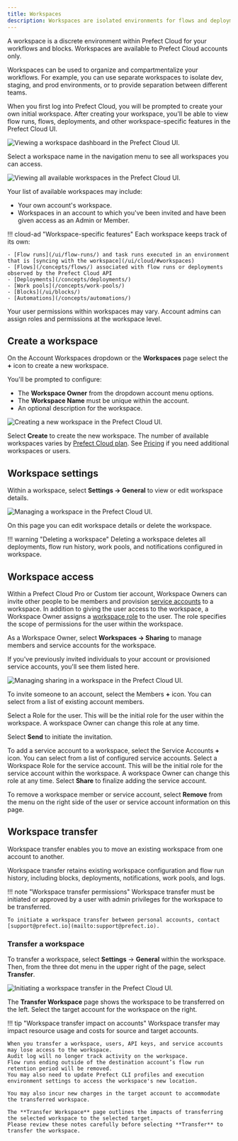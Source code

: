 ```yaml
---
title: Workspaces
description: Workspaces are isolated environments for flows and deployments within Prefect Cloud.
---
```


A workspace is a discrete environment within Prefect Cloud for your workflows and blocks.
Workspaces are available to Prefect Cloud accounts only.

Workspaces can be used to organize and compartmentalize your workflows.
For example, you can use separate workspaces to isolate dev, staging, and prod environments, or to provide separation between different teams.

When you first log into Prefect Cloud, you will be prompted to create your own initial workspace.
After creating your workspace, you'll be able to view flow runs, flows, deployments, and other workspace-specific features in the Prefect Cloud UI.

![Viewing a workspace dashboard in the Prefect Cloud UI.](/3.0rc/img/ui/cloud-new-workspace.png)

Select a workspace name in the navigation menu to see all workspaces you can access.

![Viewing all available workspaces in the Prefect Cloud UI.](/3.0rc/img/ui/all-workspaces.png)

Your list of available workspaces may include:

- Your own account's workspace.
- Workspaces in an account to which you've been invited and have been given access as an Admin or Member.

!!! cloud-ad "Workspace-specific features"
    Each workspace keeps track of its own:

    - [Flow runs](/ui/flow-runs/) and task runs executed in an environment that is [syncing with the workspace](/ui/cloud/#workspaces)
    - [Flows](/concepts/flows/) associated with flow runs or deployments observed by the Prefect Cloud API
    - [Deployments](/concepts/deployments/)
    - [Work pools](/concepts/work-pools/)
    - [Blocks](/ui/blocks/)
    - [Automations](/concepts/automations/)

Your user permissions within workspaces may vary.
Account admins can assign roles and permissions at the workspace level.

## Create a workspace

On the Account Workspaces dropdown or the **Workspaces** page select the **+** icon to create a new workspace.

You'll be prompted to configure:

- The **Workspace Owner** from the dropdown account menu options.
- The **Workspace Name** must be unique within the account.
- An optional description for the workspace.

![Creating a new workspace in the Prefect Cloud UI.](/3.0rc/img/ui/create-workspace.png)

Select **Create** to create the new workspace.
The number of available workspaces varies by [Prefect Cloud plan](https://www.prefect.io/pricing/).
See [Pricing](https://www.prefect.io/pricing/) if you need additional workspaces or users.

## Workspace settings

Within a workspace, select **Settings -> General** to view or edit workspace details.  

![Managing a workspace in the Prefect Cloud UI.](/3.0rc/img/ui/workspace-settings.png)

On this page you can edit workspace details or delete the workspace.

!!! warning "Deleting a workspace"
    Deleting a workspace deletes all deployments, flow run history, work pools, and notifications configured in workspace.

## Workspace access <span class="badge pro"></span> <span class="badge custom"></span>

Within a Prefect Cloud Pro or Custom tier account, Workspace Owners can invite other people to be members and provision [service accounts](/ui/service-accounts/) to a workspace.
In addition to giving the user access to the workspace, a Workspace Owner assigns a [workspace role](/ui/roles/) to the user.
The role specifies the scope of permissions for the user within the workspace.

As a Workspace Owner, select **Workspaces -> Sharing** to manage members and service accounts for the workspace.

If you've previously invited individuals to your account or provisioned service accounts, you'll see them listed here.

![Managing sharing in a workspace in the Prefect Cloud UI.](/3.0rc/img/ui/workspace-sharing.png)

To invite someone to an account, select the Members **+** icon. You can select from a list of existing account members.

Select a Role for the user.
This will be the initial role for the user within the workspace. A workspace Owner can change this role at any time.

Select **Send** to initiate the invitation.

To add a service account to a workspace, select the Service Accounts **+** icon.
You can select from a list of configured service accounts.
Select a Workspace Role for the service account. This will be the initial role for the service account within the workspace.
A workspace Owner can change this role at any time. Select **Share** to finalize adding the service account.

To remove a workspace member or service account, select **Remove** from the menu on the right side of the user or service account information on this page.

## Workspace transfer

Workspace transfer enables you to move an existing workspace from one account to another.

Workspace transfer retains existing workspace configuration and flow run history, including blocks, deployments, notifications, work pools, and logs.

!!! note "Workspace transfer permissions"
    Workspace transfer must be initiated or approved by a user with admin privileges for the workspace to be transferred.

    To initiate a workspace transfer between personal accounts, contact [support@prefect.io](mailto:support@prefect.io).

### Transfer a workspace

To transfer a workspace, select **Settings**  -> **General** within the workspace.
Then, from the three dot menu in the upper right of the page, select **Transfer**.

![Initiating a workspace transfer in the Prefect Cloud UI.](/3.0rc/img/ui/workspace-transfer.png)

The **Transfer Workspace** page shows the workspace to be transferred on the left.
Select the target account for the workspace on the right.

!!! tip "Workspace transfer impact on accounts"
    Workspace transfer may impact resource usage and costs for source and target accounts.

    When you transfer a workspace, users, API keys, and service accounts may lose access to the workspace. 
    Audit log will no longer track activity on the workspace. 
    Flow runs ending outside of the destination account’s flow run retention period will be removed. 
    You may also need to update Prefect CLI profiles and execution environment settings to access the workspace's new location.

    You may also incur new charges in the target account to accommodate the transferred workspace.

    The **Transfer Workspace** page outlines the impacts of transferring the selected workspace to the selected target. 
    Please review these notes carefully before selecting **Transfer** to transfer the workspace.

